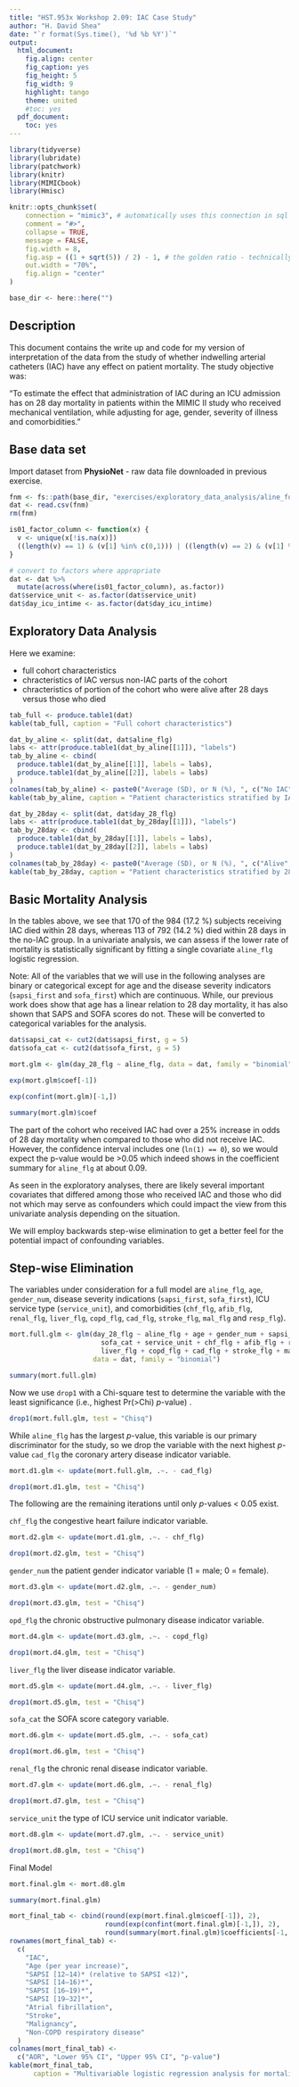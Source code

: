 ```yaml
---
title: "HST.953x Workshop 2.09: IAC Case Study"
author: "H. David Shea"
date: "`r format(Sys.time(), '%d %b %Y')`"
output:
  html_document:
    fig.align: center
    fig_caption: yes
    fig_height: 5
    fig_width: 9
    highlight: tango
    theme: united
    #toc: yes
  pdf_document:
    toc: yes
---
```


```r
library(tidyverse)
library(lubridate)
library(patchwork)
library(knitr)
library(MIMICbook)
library(Hmisc)

knitr::opts_chunk$set(
    connection = "mimic3", # automatically uses this connection in sql chunks 
    comment = "#>", 
    collapse = TRUE, 
    message = FALSE,
    fig.width = 8,
    fig.asp = ((1 + sqrt(5)) / 2) - 1, # the golden ratio - technically, the b proportion of a+b when a is 1
    out.width = "70%",
    fig.align = "center"
)

base_dir <- here::here("")
```

## Description

This document contains the write up and code for my version of interpretation of the data from the study of whether indwelling arterial catheters (IAC) have any effect on patient mortality. The study objective was:

“To estimate the effect that administration of IAC during an ICU admission has on 28 day mortality in patients within the MIMIC II study who received mechanical ventilation, while adjusting for age, gender, severity of illness and comorbidities.”

## Base data set

Import dataset from **PhysioNet** - raw data file downloaded in previous exercise.

```r
fnm <- fs::path(base_dir, "exercises/exploratory_data_analysis/aline_full_cohort_data.csv")
dat <- read.csv(fnm)
rm(fnm)

is01_factor_column <- function(x) {
  v <- unique(x[!is.na(x)])
  ((length(v) == 1) & (v[1] %in% c(0,1))) | ((length(v) == 2) & (v[1] %in% c(0,1)) & (v[2] %in% c(0,1)))
}

# convert to factors where appropriate
dat <- dat %>% 
  mutate(across(where(is01_factor_column), as.factor))
dat$service_unit <- as.factor(dat$service_unit)
dat$day_icu_intime <- as.factor(dat$day_icu_intime)
```

## Exploratory Data Analysis

Here we examine:

* full cohort characteristics
* chracteristics of IAC versus non-IAC parts of the cohort
* chracteristics of portion of the cohort who were alive after 28 days versus those who died

```r
tab_full <- produce.table1(dat)
kable(tab_full, caption = "Full cohort characteristics")

dat_by_aline <- split(dat, dat$aline_flg)
labs <- attr(produce.table1(dat_by_aline[[1]]), "labels")
tab_by_aline <- cbind(
  produce.table1(dat_by_aline[[1]], labels = labs),
  produce.table1(dat_by_aline[[2]], labels = labs)
)
colnames(tab_by_aline) <- paste0("Average (SD), or N (%), ", c("No IAC", "IAC"))
kable(tab_by_aline, caption = "Patient characteristics stratified by IAC administration")

dat_by_28day <- split(dat, dat$day_28_flg)
labs <- attr(produce.table1(dat_by_28day[[1]]), "labels")
tab_by_28day <- cbind(
  produce.table1(dat_by_28day[[1]], labels = labs),
  produce.table1(dat_by_28day[[2]], labels = labs)
)
colnames(tab_by_28day) <- paste0("Average (SD), or N (%), ", c("Alive", "Dead"))
kable(tab_by_28day, caption = "Patient characteristics stratified by 28 day mortality")
```

## Basic Mortality Analysis

In the tables above, we see that 170 of the 984 (17.2 %) subjects receiving IAC died within 28 days, whereas 113 of 792 (14.2 %) died within 28 days in the no-IAC group. In a univariate analysis, we can assess if the lower rate of mortality is statistically significant by fitting a single covariate `aline_flg` logistic regression.

Note:  All of the variables that we will use in the following analyses are binary or categorical except for age and the disease severity indicators (`sapsi_first` and `sofa_first`) which are continuous.  While, our previous work does show that age has a linear relation to 28 day mortality, it has also shown that SAPS and SOFA scores do not.  These will be converted to categorical variables for the analysis.

```r
dat$sapsi_cat <- cut2(dat$sapsi_first, g = 5)
dat$sofa_cat <- cut2(dat$sofa_first, g = 5)

mort.glm <- glm(day_28_flg ~ aline_flg, data = dat, family = "binomial")

exp(mort.glm$coef[-1])

exp(confint(mort.glm)[-1,])

summary(mort.glm)$coef
```

The part of the cohort who received IAC had over a 25% increase in odds of 28 day mortality when compared to those who did not receive IAC. However, the confidence interval includes one (`ln(1) == 0`), so we would expect the p-value would be >0.05 which indeed shows in the coefficient summary for `aline_flg` at about 0.09.

As seen in the exploratory analyses, there are likely several important covariates that differed among those who received IAC and those who did not which may serve as confounders which could impact the view from this univariate analysis depending on the situation.

We will employ backwards step-wise elimination to get a better feel for the potential impact of confounding variables.

## Step-wise Elimination

The variables under consideration for a full model are `aline_flg`, `age`, `gender_num`, disease severity indications (`sapsi_first`, `sofa_first`), ICU service type (`service_unit`), and comorbidities (`chf_flg`, `afib_flg`, `renal_flg`, `liver_flg`, `copd_flg`, `cad_flg`, `stroke_flg`, `mal_flg` and `resp_flg`).

```r
mort.full.glm <- glm(day_28_flg ~ aline_flg + age + gender_num + sapsi_cat + 
                       sofa_cat + service_unit + chf_flg + afib_flg + renal_flg + 
                       liver_flg + copd_flg + cad_flg + stroke_flg + mal_flg + resp_flg,
                     data = dat, family = "binomial")

summary(mort.full.glm)
```

Now we use `drop1` with a Chi-square test to determine the variable with the least significance (i.e., highest Pr(>Chi) _p_-value) .

```r
drop1(mort.full.glm, test = "Chisq")
```

While `aline_flg` has the largest _p_-value, this variable is our primary discriminator for the study, so we drop the variable with the next highest _p_-value `cad_flg` the coronary artery disease indicator variable.

```r
mort.d1.glm <- update(mort.full.glm, .~. - cad_flg)

drop1(mort.d1.glm, test = "Chisq")
```

The following are the remaining iterations until only _p_-values < 0.05 exist.

`chf_flg` the congestive heart failure indicator variable.

```r
mort.d2.glm <- update(mort.d1.glm, .~. - chf_flg)

drop1(mort.d2.glm, test = "Chisq")
```

`gender_num` the patient gender indicator variable (1 = male; 0 = female).

```r
mort.d3.glm <- update(mort.d2.glm, .~. - gender_num)

drop1(mort.d3.glm, test = "Chisq")
```

`opd_flg` the chronic obstructive pulmonary disease indicator variable.

```r
mort.d4.glm <- update(mort.d3.glm, .~. - copd_flg)

drop1(mort.d4.glm, test = "Chisq")
```

`liver_flg` the liver disease indicator variable.

```r
mort.d5.glm <- update(mort.d4.glm, .~. - liver_flg)

drop1(mort.d5.glm, test = "Chisq")
```

`sofa_cat` the SOFA score category variable.

```r
mort.d6.glm <- update(mort.d5.glm, .~. - sofa_cat)

drop1(mort.d6.glm, test = "Chisq")
```

`renal_flg` the chronic renal disease indicator variable.

```r
mort.d7.glm <- update(mort.d6.glm, .~. - renal_flg)

drop1(mort.d7.glm, test = "Chisq")
```

`service_unit` the type of ICU service unit indicator variable.

```r
mort.d8.glm <- update(mort.d7.glm, .~. - service_unit)

drop1(mort.d8.glm, test = "Chisq")
```

Final Model

```r
mort.final.glm <- mort.d8.glm

summary(mort.final.glm)

mort_final_tab <- cbind(round(exp(mort.final.glm$coef[-1]), 2),
                        round(exp(confint(mort.final.glm)[-1,]), 2),
                        round(summary(mort.final.glm)$coefficients[-1, 4], 3))
rownames(mort_final_tab) <-
  c(
    "IAC",
    "Age (per year increase)",
    "SAPSI [12–14)* (relative to SAPSI <12)",
    "SAPSI [14–16)*",
    "SAPSI [16–19)*",
    "SAPSI [19–32]*",
    "Atrial fibrillation",
    "Stroke",
    "Malignancy",
    "Non-COPD respiratory disease"
  )
colnames(mort_final_tab) <-
  c("AOR", "Lower 95% CI", "Upper 95% CI", "p-value")
kable(mort_final_tab, 
      caption = "Multivariable logistic regression analysis for mortality at 28 days outcome (final model)")
```
